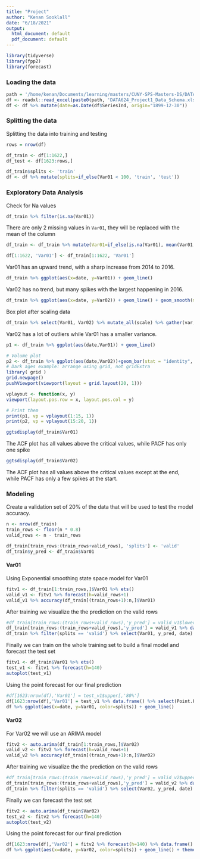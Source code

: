```yaml
---
title: "Project"
author: "Kenan Sooklall"
date: "6/18/2021"
output:
  html_document: default
  pdf_document: default
---
```


```r
library(tidyverse)
library(fpp2)
library(forecast)
```

### Loading the data

```r
path = '/home/kenan/Documents/learning/masters/CUNY-SPS-Masters-DS/DATA_624/project/'
df <- readxl::read_excel(paste0(path, 'DATA624_Project1_Data_Schema.xlsx'), sheet='S04', skip=2)
df <- df %>% mutate(date=as.Date(df$SeriesInd, origin="1899-12-30"))
```

### Splitting the data

Splitting the data into training and testing

```r
rows = nrow(df)

df_train <- df[1:1622,]
df_test <- df[1623:rows,]

df_train$splits <- 'train'
df <- df %>% mutate(splits=if_else(Var01 < 100, 'train', 'test'))
```

### Exploratory Data Analysis

Check for Na values

```r
df_train %>% filter(is.na(Var01))
```

There are only 2 missing values in `Var01`, they will be replaced with the mean of the column

```r
df_train <- df_train %>% mutate(Var01=if_else(is.na(Var01), mean(Var01, na.rm=TRUE), Var01))

df[1:1622, 'Var01'] <- df_train[1:1622, 'Var01']
```

Var01 has an upward trend, with a sharp increase from 2014 to 2016.

```r
df_train %>% ggplot(aes(x=date, y=Var01)) + geom_line()
```

Var02 has no trend, but many spikes with the largest happening in 2016.

```r
df_train %>% ggplot(aes(x=date, y=Var02)) + geom_line() + geom_smooth(method='gam')
```

Box plot after scaling data
  
```r
df_train %>% select(Var01, Var02) %>% mutate_all(scale) %>% gather(var, val) %>% ggplot(aes(x=var, y=val)) + geom_boxplot()
```

Var02 has a lot of outliers while Var01 has a smaller variance.


```r
p1 <- df_train %>% ggplot(aes(date,Var01)) + geom_line()

# Volume plot
p2 <- df_train %>% ggplot(aes(date,Var02))+geom_bar(stat = "identity", position = "stack")
# Dark ages example: arrange using grid, not gridExtra
library( grid )
grid.newpage()
pushViewport(viewport(layout = grid.layout(20, 1)))

vplayout <- function(x, y)
viewport(layout.pos.row = x, layout.pos.col = y)

# Print them
print(p1, vp = vplayout(1:15, 1))
print(p2, vp = vplayout(15:20, 1))
```


```r
ggtsdisplay(df_train$Var01)
```

The ACF plot has all values above the critical values, while PACF has only one spike

```r
ggtsdisplay(df_train$Var02)
```

The ACF plot has all values above the critical values except at the end, while PACF has only a few spikes at the start.

### Modeling

Create a validation set of 20% of the data that will be used to test the model accuracy.

```r
n <- nrow(df_train)
train_rows <- floor(n * 0.8)
valid_rows <- n - train_rows

df_train[train_rows:(train_rows+valid_rows), 'splits'] <- 'valid'
df_train$y_pred <- df_train$Var01
```

#### Var01

Using Exponential smoothing state space model for Var01

```r
fitv1 <- df_train[1:train_rows,]$Var01 %>% ets()
valid_v1 <- fitv1 %>% forecast(h=valid_rows+1)
valid_v1 %>% accuracy(df_train[(train_rows+1):n,]$Var01)
```

After training we visualize the the prediction on the valid rows

```r
#df_train[train_rows:(train_rows+valid_rows),'y_pred'] = valid_v1$lower[,'80%']
df_train[train_rows:(train_rows+valid_rows),'y_pred'] = valid_v1 %>% data.frame() %>% select(Point.Forecast)
df_train %>% filter(splits == 'valid') %>% select(Var01, y_pred, date) %>% gather(var, val, -date) %>% mutate(var=if_else(var == 'Var01', 'y_true', 'y_pred')) %>% ggplot(aes(x=date, y=val, color=var)) + geom_line()
```

Finally we can train on the whole training set to build a final model and forecast the test set

```r
fitv1 <- df_train$Var01 %>% ets()
test_v1 <- fitv1 %>% forecast(h=140)
autoplot(test_v1)
```

Using the point forecast for our final prediction

```r
#df[1623:nrow(df),'Var01'] = test_v1$upper[,'80%']
df[1623:nrow(df),'Var01'] = test_v1 %>% data.frame() %>% select(Point.Forecast)
df %>% ggplot(aes(x=date, y=Var01, color=splits)) + geom_line()
```

#### Var02

For Var02 we will use an ARIMA model

```r
fitv2 <- auto.arima(df_train[1:train_rows,]$Var02)
valid_v2 <- fitv2 %>% forecast(h=valid_rows+1) 
valid_v2 %>% accuracy(df_train[(train_rows+1):n,]$Var02)
```

After training we visualize the the prediction on the valid rows

```r
#df_train[train_rows:(train_rows+valid_rows),'y_pred'] = valid_v2$upper[,'95%']
df_train[train_rows:(train_rows+valid_rows),'y_pred'] = valid_v2 %>% data.frame() %>% select(Point.Forecast)
df_train %>% filter(splits == 'valid') %>% select(Var02, y_pred, date) %>% gather(var, val, -date) %>% mutate(var=if_else(var == 'Var02', 'y_true', 'y_pred')) %>% ggplot(aes(x=date, y=val, color=var)) + geom_line()
```

Finally we can forecast the test set

```r
fitv2 <- auto.arima(df_train$Var02)
test_v2 <- fitv2 %>% forecast(h=140)
autoplot(test_v2)
```

Using the point forecast for our final prediction

```r
df[1623:nrow(df),'Var02'] = fitv2 %>% forecast(h=140) %>% data.frame() %>% select(Point.Forecast)
df %>% ggplot(aes(x=date, y=Var02, color=splits)) + geom_line() + theme(legend.position = 'none') 
```

